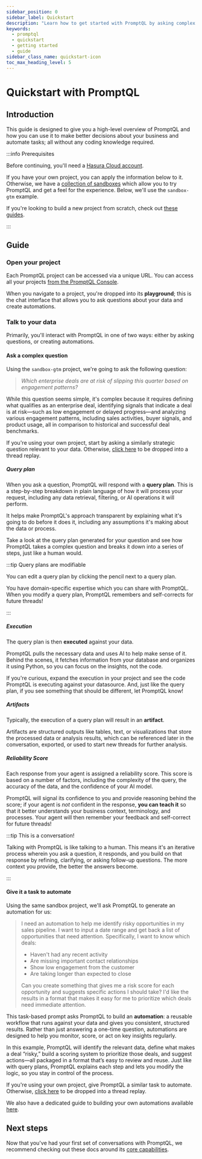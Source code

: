 ```yaml
---
sidebar_position: 0
sidebar_label: Quickstart
description: "Learn how to get started with PromptQL by asking complex questions and building automations."
keywords:
  - promptql
  - quickstart
  - getting started
  - guide
sidebar_class_name: quickstart-icon
toc_max_heading_level: 5
---
```



# Quickstart with PromptQL

## Introduction

This guide is designed to give you a high-level overview of PromptQL and how you can use it to make better decisions
about your business and automate tasks; all without any coding knowledge required.

:::info Prerequisites

Before continuing, you'll need a [Hasura Cloud account](https://cloud.hasura.io/signup/new_user).

If you have your own project, you can apply the information below to it. Otherwise, we have a
[collection of sandboxes](/index.mdx#sandboxes) which allow you to try PromptQL and get a feel for the experience.
Below, we'll use the `sandbox-gtm` example.

If you're looking to build a new project from scratch, check out [these guides](/how-to-build-with-promptql/index.mdx).

:::

## Guide

### Open your project

Each PromptQL project can be accessed via a unique URL. You can access all your projects
[from the PromptQL Console](https://promptql.console.hasura.io/).

<Thumbnail
  src="/img/get-started/pql-console-all-projects.png"
  alt="The PromptQL Cloud Console with all projects."
  width="1000px"
/>

When you navigate to a project, you're dropped into its **playground**; this is the chat interface that allows you to
ask questions about your data and create automations.

<Thumbnail src="/img/get-started/pql-playground.png" alt="The PromptQL Playground." width="1000px" />

### Talk to your data

Primarily, you'll interact with PromptQL in one of two ways: either by asking questions, or creating automations.

#### Ask a complex question

Using the `sandbox-gtm` project, we're going to ask the following question:

> _Which enterprise deals are at risk of slipping this quarter based on engagement patterns?_

While this question seems simple, it's complex because it requires defining what qualifies as an enterprise deal,
identifying signals that indicate a deal is at risk—such as low engagement or delayed progress—and analyzing various
engagement patterns, including sales activities, buyer signals, and product usage, all in comparison to historical and
successful deal benchmarks.

If you're using your own project, start by asking a similarly strategic question relevant to your data. Otherwise,
[click here](https://promptql.console.hasura.io/share/05437507-6b31-4037-a302-0dbcec5de2ae?autoReplay=1&speed=fast) to
be dropped into a thread replay.

##### Query plan

When you ask a question, PromptQL will respond with a **query plan**. This is a step-by-step breakdown in plain language
of how it will process your request, including any data retrieval, filtering, or AI operations it will perform.

<Thumbnail
  src="/img/get-started/pql-query-plan.png"
  alt="A query plan for a question detailing all steps to find the right data."
  width="1000px"
/>

It helps make PromptQL's approach transparent by explaining what it's going to do before it does it, including any
assumptions it's making about the data or process.

Take a look at the query plan generated for your question and see how PromptQL takes a complex question and breaks it
down into a series of steps, just like a human would.

:::tip Query plans are modifiable

You can edit a query plan by clicking the pencil next to a query plan.

You have domain-specific expertise which you can share with PromptQL. When you modify a query plan, PromptQL remembers
and self-corrects for future threads!

:::

##### Execution

The query plan is then **executed** against your data.

<Thumbnail src="/img/get-started/pql-execution.png" alt="A query plan's execution of Python and SQL." width="1000px" />

PromptQL pulls the necessary data and uses AI to help make sense of it. Behind the scenes, it fetches information from
your database and organizes it using Python, so you can focus on the insights, not the code.

If you're curious, expand the execution in your project and see the code PromptQL is executing against your datasource.
And, just like the query plan, if you see something that should be different, let PromptQL know!

##### Artifacts

Typically, the execution of a query plan will result in an **artifact**.

<Thumbnail
  src="/img/get-started/pql-artifact.png"
  alt="A table artifact produced via the execution of a query plan."
  width="1000px"
/>

Artifacts are structured outputs like tables, text, or visualizations that store the processed data or analysis results,
which can be referenced later in the conversation, exported, or used to start new threads for further analysis.

##### Reliability Score

Each response from your agent is assigned a reliability score. This score is based on a number of factors, including the
complexity of the query, the accuracy of the data, and the confidence of your AI model.

<Thumbnail
  src="/img/promptql-playground/reliability-score-good.png"
  alt="A strong reliability score with rhetoric."
  width="1000px"
/>

PromptQL will signal its confidence to you and provide reasoning behind the score; if your agent is _not_ confident in
the response, **you can teach it** so that it better understands your business context, terminology, and processes. Your
agent will then remember your feedback and self-correct for future threads!

:::tip This is a conversation!

Talking with PromptQL is like talking to a human. This means it's an iterative process wherein you ask a question, it
responds, and you build on that response by refining, clarifying, or asking follow-up questions. The more context you
provide, the better the answers become.

:::

#### Give it a task to automate

Using the same sandbox project, we'll ask PromptQL to generate an automation for us:

> I need an automation to help me identify risky opportunities in my sales pipeline. I want to input a date range and
> get back a list of opportunities that need attention. Specifically, I want to know which deals:
>
> - Haven't had any recent activity
> - Are missing important contact relationships
> - Show low engagement from the customer
> - Are taking longer than expected to close
>
> Can you create something that gives me a risk score for each opportunity and suggests specific actions I should take?
> I'd like the results in a format that makes it easy for me to prioritize which deals need immediate attention.

This task-based prompt asks PromptQL to build an **automation**: a reusable workflow that runs against your data and
gives you consistent, structured results. Rather than just answering a one-time question, automations are designed to
help you monitor, score, or act on key insights regularly.

<Thumbnail
  src="/img/get-started/playground-quickstart-automation.png"
  alt="A PromptQL-generated automation."
  width="1000px"
/>

In this example, PromptQL will identify the relevant data, define what makes a deal “risky,” build a scoring system to
prioritize those deals, and suggest actions—all packaged in a format that’s easy to review and reuse. Just like with
query plans, PromptQL explains each step and lets you modify the logic, so you stay in control of the process.

If you're using your own project, give PromptQL a similar task to automate. Otherwise,
[click here](https://promptql.console.hasura.io/share/88a988ff-b44b-42b8-9859-846fa4be3f9c?autoReplay=1&speed=fast) to
be dropped into a thread replay.

We also have a dedicated guide to building your own automations available [here](/automation.mdx).

## Next steps

Now that you've had your first set of conversations with PromptQL, we recommend checking out these docs around its
[core capabilities](/capabilities.mdx).
